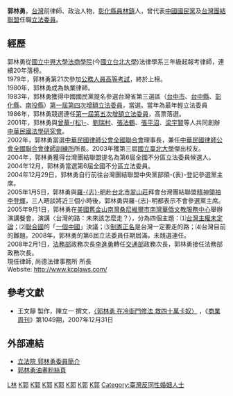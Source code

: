 {{Infobox_officeholder
| name = 郭林勇<br/><small>Kuo, Lin-Yung</small><ref>{{cite news |title=立法院 -郭林勇委員 |url=https://www.ly.gov.tw/Pages/List.aspx?nodeid=1441 |accessdate=2020-01-31 |work=立法院 |archive-date=2020-01-31 |archive-url=https://web.archive.org/web/20200131132611/https://www.ly.gov.tw/Pages/List.aspx%3Fnodeid%3D1441 |dead-url=no }}</ref>
| image name =
| width = 
| now = 中華民國（台灣）政治人士 
| period = 
| Sex = 男 
| Native place = {{TWN}}[[彰化縣|彰化縣]]
| date of birth =
| party = {{Tsu}}
| place of birth =
| educate =
*[[國立中興大學法商學院|國立中興大學法商學院]](今[[國立台北大學|國立台北大學]])法律學系畢業
*國家高等考試律師人員及格
*第一屆補選立法委員
*第六屆立法委員（全國不分區）
*中華民國律師公會全國聯合會理事長
*[[法律扶助基金會|法律扶助基金會]]第一屆董事
*台中市律師公會理事長
*尚德法律事務所主持律師
*國立中興大學法律系兼任教授
*[[東海大學_(台灣)|東海大學]]法律系、政治系兼任教授
*[[中華民國法務部|法務部]]政務次長
</span> 
}}
'''郭林勇'''，[[台灣|台灣]]前律師、政治人物，[[彰化縣|彰化縣]][[員林鎮|員林鎮]]人，曾代表[[中國國民黨|中國國民黨]]及[[台灣團結聯盟|台灣團結聯盟]]任職[[立法委員|立法委員]]。

== 經歷 ==
郭林勇從[[國立中興大學法商學院|國立中興大學法商學院]](今[[國立台北大學|國立台北大學]])法律學系三年級起報考律師，連續20年落榜。<br>
1979年，郭林勇第21次參加[[公務人員高等考試|公務人員高等考試]]，終於上榜。<br>
1980年，郭林勇成為執業律師。<br>
1983年，郭林勇獲得中國國民黨提名參選台灣省第三選區（[[台中市|台中市]]、[[台中縣|台中縣]]、[[彰化縣|彰化縣]]、[[南投縣|南投縣]]）[[1983年中華民國立法委員選舉|第一屆第四次增額立法委員]]，當選。當年為最年輕立法委員<br>
1986年，郭林勇競選連任[[1986年中華民國立法委員選舉|第一屆第五次增額立法委員]]，高票落選。<br>
2001年，郭林勇與[[曾華松|曾華-{松}-]]、[[劉瑞村|劉瑞村]]、[[張法鶴|張法鶴]]、[[張平沼|張平沼]]、[[梁宇賢|梁宇賢]]等人共同創辦[[中華民國法學研究會|中華民國法學研究會]]。<br>
2002年，郭林勇當選[[中華民國律師公會全國聯合會|中華民國律師公會全國聯合會]]理事長，兼任[[中華民國律師公會全國聯合會律師訓練所|中華民國律師公會全國聯合會律師訓練所]]所長。2003年獲第三屆[[國立臺北大學|國立臺北大學]]傑出校友。<br>
2004年，郭林勇獲得台灣團結聯盟提名為第6屆全國不分區立法委員候選人。<br>
2004年12月，郭林勇當選第6屆全國不分區立法委員。<br>
2004年12月29日，郭林勇自行前往台灣團結聯盟中央黨部領-{表}-登記參選黨主席。<br>
2005年1月5日，郭林勇與[[羅志明|羅-{志}-明]]赴[[台北市|台北市]][[翠山莊|翠山莊]]拜會台灣團結聯盟[[精神領袖|精神領袖]][[李登輝|李登輝]]，三人晤談將近三個小時後，郭林勇與羅-{志}-明都表示不會參選黨主席。<br>
2005年9月1日，郭林勇在[[美國|美國]][[舊金山|舊金山]][[南灣|南灣]][[桑尼維爾市|桑尼維爾市]][[南灣華僑文教服務中心|南灣華僑文教服務中心]]舉辦演講餐會，演講〈台灣的路：未來該怎麼走？〉，分為四個主題：⑴[[台灣主權未定論|台灣主權未定論]]；⑵[[聯合國|聯合國]]的「[[一個中國|一個中國]]」決議；⑶[[制憲正名|制憲正名]]是台灣一定要走的路；⑷台灣目前的難題。2008年，郭林勇的第6屆立法委員任期屆滿，未競選連任。<br>
2008年2月1日，[[中華民國法務部|法務部]]政務次長[[李進勇|李進勇]]轉任[[中華民國交通部|交通部]]政務次長，郭林勇接任法務部政務次長。<br>
現任律師, 尚德法律事務所 所長 <br>
Website: http://www.kcplaws.com/

==參考文獻==
*王文靜 製作，陳立一 撰文，[http://www.businessweekly.com.tw/webarticle.php?id=29358 〈郭林勇 在冷衙門修法 救四十萬卡奴〉] {{Wayback|url=http://www.businessweekly.com.tw/webarticle.php?id=29358 |date=20080609032847 }}，《[[商業周刊_(台灣)|商業周刊]]》第1049期，2007年12月31日

==外部連結==
*[http://www.ly.gov.tw/ly/01_introduce/0103_leg/leg_main/leg_ver01_01.jsp?ItemNO=01030100&lgno=00123&stage=6 立法院 郭林勇委員簡介] {{Wayback|url=http://www.ly.gov.tw/ly/01_introduce/0103_leg/leg_main/leg_ver01_01.jsp?ItemNO=01030100&lgno=00123&stage=6 |date=20061212065553 }}
*[https://www.facebook.com/kuopainting  郭林勇油畫粉絲頁]

{{start box}}
{{s-before|[[李進勇|李進勇]]}}
{{s-title|[[中華民國法務部|法務部]]政務次長|2008年2月1日－？}}
{{s-after|（待考）}}
{{end box}}

{{中華民國第六屆立法委員}}
{{DEFAULTSORT:Kuo郭}}
[[Category:郭姓|L林]]
[[Category:台灣律師|K郭]]
[[Category:第六屆立法院立法委員|K郭]]
[[Category:中華民國法務部次長|K郭]]
[[Category:國立中興大學法商學院校友|K郭]]
[[Category:前中國國民黨黨員|K郭]]
[[Category:台灣團結聯盟黨籍立法委員|K郭]]
[[Category:員林人|K郭]]
[[Category:臺灣反同性婚姻人士|Category:臺灣反同性婚姻人士]]